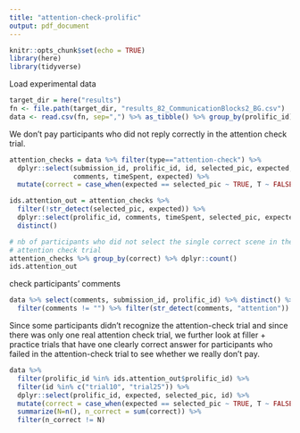 ```yaml
---
title: "attention-check-prolific"
output: pdf_document
---
```


```r
knitr::opts_chunk$set(echo = TRUE)
library(here)
library(tidyverse)
```

Load experimental data

```r
target_dir = here("results")
fn <- file.path(target_dir, "results_82_CommunicationBlocks2_BG.csv")
data <- read.csv(fn, sep=",") %>% as_tibble() %>% group_by(prolific_id)
```

We don't pay participants who did not reply correctly in the attention check 
trial.

```r
attention_checks = data %>% filter(type=="attention-check") %>% 
  dplyr::select(submission_id, prolific_id, id, selected_pic, expected, 
                comments, timeSpent, expected) %>% 
  mutate(correct = case_when(expected == selected_pic ~ TRUE, T ~ FALSE)) 

ids.attention_out = attention_checks %>% 
  filter(!str_detect(selected_pic, expected)) %>% 
  dplyr::select(prolific_id, comments, timeSpent, selected_pic, expected) %>%
  distinct()

# nb of participants who did not select the single correct scene in the 
# attention check trial
attention_checks %>% group_by(correct) %>% dplyr::count()
ids.attention_out
```

check participants' comments

```r
data %>% select(comments, submission_id, prolific_id) %>% distinct() %>% 
  filter(comments != "") %>% filter(str_detect(comments, "attention"))
```

Since some participants didn't recognize the attention-check trial and since
there was only one real attention check trial, we further look at filler + practice
trials that have one clearly correct answer for participants who failed in the 
attention-check trial to see whether we really don't pay.

```r
data %>% 
  filter(prolific_id %in% ids.attention_out$prolific_id) %>% 
  filter(id %in% c("trial10", "trial25")) %>% 
  dplyr::select(prolific_id, expected, selected_pic, id) %>% 
  mutate(correct = case_when(expected == selected_pic ~ TRUE, T ~ FALSE)) %>%
  summarize(N=n(), n_correct = sum(correct)) %>% 
  filter(n_correct != N)
```
